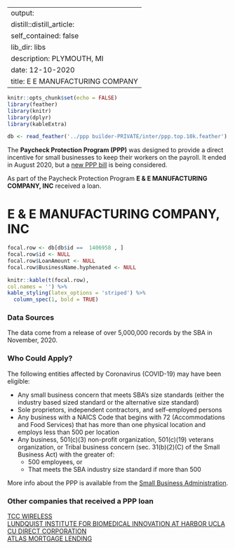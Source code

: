 
---
output:
  distill::distill_article:
    self_contained: false
    lib_dir: libs
description: PLYMOUTH, MI 
date: 12-10-2020
title: E E MANUFACTURING COMPANY 
---




```r
knitr::opts_chunk$set(echo = FALSE)
library(feather)
library(knitr)
library(dplyr)
library(kableExtra)

db <- read_feather('../ppp builder-PRIVATE/inter/ppp.top.10k.feather')

```



The **Paycheck Protection Program (PPP)** was designed to provide a direct incentive for small businesses to keep their workers on the payroll. It ended in August 2020, but a [new PPP bill](https://thehill.com/policy/finance/529092-bipartisan-support-for-new-ppp-loans-gains-momentum-in-congress) is being considered.

As part of the Paycheck Protection Program **E & E MANUFACTURING COMPANY, INC** received a loan.


# E & E MANUFACTURING COMPANY, INC 

```r
focal.row <- db[db$id ==  1406958 , ]
focal.row$id <- NULL
focal.row$LoanAmount <- NULL
focal.row$BusinessName.hyphenated <- NULL

knitr::kable(t(focal.row), 
col.names = '') %>%
kable_styling(latex_options = 'striped') %>%
  column_spec(1, bold = TRUE)


```

### Data Sources

The data come from a release of over 5,000,000 records by the SBA in November, 2020.


### Who Could Apply?

The following entities affected by Coronavirus (COVID-19) may have been eligible:

+ Any small business concern that meets SBA’s size standards (either the industry based sized standard or the alternative size standard)
+ Sole proprietors, independent contractors, and self-employed persons
+ Any business with a NAICS Code that begins with 72 (Accommodations and Food Services) that has more than one physical location and employs less than 500 per location
+ Any business, 501(c)(3) non-profit organization, 501(c)(19) veterans organization, or Tribal business concern (sec. 31(b)(2)(C) of the Small Business Act) with the greater of:
  + 500 employees, or 
  + That meets the SBA industry size standard if more than 500


More info about the PPP is available from the [Small Business Administration](https://www.sba.gov/funding-programs/loans/coronavirus-relief-options/paycheck-protection-program).

 
### Other companies that received a PPP loan 
   
 [TCC WIRELESS](/Paycheck-Protection-Program/4540746-TCC-WIRELESS) <br> [LUNDQUIST INSTITUTE FOR BIOMEDICAL INNOVATION AT HARBOR UCLA](/Paycheck-Protection-Program/2873094-LUNDQUIST-INSTITUTE-FOR-BIOMEDICAL-INNOVATION-AT-HARBOR-UCLA) <br> [CU DIRECT CORPORATION](/Paycheck-Protection-Program/1118277-CU-DIRECT-CORPORATION) <br> [ATLAS MORTGAGE LENDING](/Paycheck-Protection-Program/397789-ATLAS-MORTGAGE-LENDING) <br>